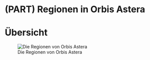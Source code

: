 # (PART) Regionen in Orbis Astera {-} 

# Übersicht

![Die Regionen von Orbis Astera](Pictures/Maps/Orbis Aestea.jpg)
